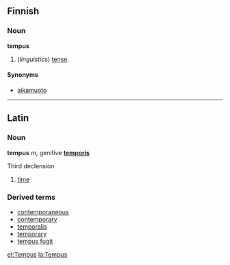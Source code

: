 ==Finnish==

===Noun===
'''tempus'''

# (''linguistics'') [[tense]].

====Synonyms====
*[[aikamuoto]]

----
==Latin==
===Noun===
'''tempus''' ''m'', genitive '''[[temporis]]'''

Third declension

# [[time]]

===Derived terms===
*[[contemporaneous]]
*[[contemporary]]
*[[temporalis]]
*[[temporary]]
*[[tempus fugit]]

[[et:Tempus]]
[[la:Tempus]]